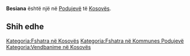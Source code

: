 {{Fshat në 
 | Emri                = Besiana
 | EmriAlt                = 
 | NAME_SHORT_FORM=      
 | NAME_GENERIC=      
 | NAME_SORT_NAME_RO=      BESIANA
 | FULL_NAME_RO = Besiana
 | FULL_NAME_ND_RO=Besiana
 | SORT_NAME_RG=BESIANA
 | FULL_NAME_RG=Besiana
 | FULL_NAME_ND_RG=Besiana
 | SRP_NAME_SHORT_FORM=      
 | SRP_NAME_GENERIC=      
 | SRP_NAME_SORT_NAME_RO=      
 | SRP_FULL_NAME_RO = 
 | SRP_FULL_NAME_ND_RO=
 | SRP_SORT_NAME_RG=
 | SRP_FULL_NAME_RG=
 | SRP_FULL_NAME_ND_RG=
 | Emri (Rasa dhanore) = 
 | Figura              = 
 | Shteti              = Kosovo
 | Komuna              = Podujevë
 | Kodi postar         = 
 | Sipërfaqja          = 

 | Popullsia           = 

 | Regj. i popullsisë  = 
 | Dend. e popullsisë  = 
 | Faqja zyrtare       = 
 <!--- Koordinatat ----> 
 | Gjerësia            = 42.911098
 | Gjatësia            = 21.189942
 | Lartësia            = 
}}
'''Besiana''' është një [[]] në [[Podujevë]] të [[Kosovës]].

<!-- == Gjeografia == -->
<!-- == Historia == -->
<!-- == Demografia == -->
== Shih edhe ==
{{Komuna Podujevë}}
{{Kosovo-Administrata-Cung}}

[[Kategoria:Fshatra në Kosovës]]
[[Kategoria:Fshatra në Kommunes Podujevë]]
[[Kategoria:Vendbanime në Kosovës]]